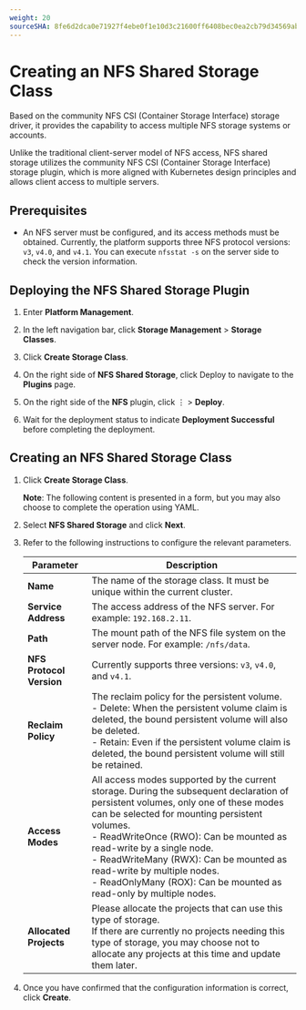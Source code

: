 ```yaml
---
weight: 20
sourceSHA: 8fe6d2dca0e71927f4ebe0f1e10d3c21600ff6408bec0ea2cb79d34569abef4f
---
```


# Creating an NFS Shared Storage Class

Based on the community NFS CSI (Container Storage Interface) storage driver, it provides the capability to access multiple NFS storage systems or accounts.

Unlike the traditional client-server model of NFS access, NFS shared storage utilizes the community NFS CSI (Container Storage Interface) storage plugin, which is more aligned with Kubernetes design principles and allows client access to multiple servers.

## Prerequisites

- An NFS server must be configured, and its access methods must be obtained. Currently, the platform supports three NFS protocol versions: `v3`, `v4.0`, and `v4.1`. You can execute `nfsstat -s` on the server side to check the version information.

## Deploying the NFS Shared Storage Plugin

1. Enter **Platform Management**.

2. In the left navigation bar, click **Storage Management** > **Storage Classes**.

3. Click **Create Storage Class**.

4. On the right side of **NFS Shared Storage**, click Deploy to navigate to the **Plugins** page.

5. On the right side of the **NFS** plugin, click ⋮ > **Deploy**.

6. Wait for the deployment status to indicate **Deployment Successful** before completing the deployment.

## Creating an NFS Shared Storage Class

1. Click **Create Storage Class**.

   **Note**: The following content is presented in a form, but you may also choose to complete the operation using YAML.

2. Select **NFS Shared Storage** and click **Next**.

3. Refer to the following instructions to configure the relevant parameters.

   | Parameter           | Description                                                                                                                                                      |
   | ------------------ | ---------------------------------------------------------------------------------------------------------------------------------------------------------------- |
   | **Name**           | The name of the storage class. It must be unique within the current cluster.                                                                                   |
   | **Service Address** | The access address of the NFS server. For example: `192.168.2.11`.                                                                                            |
   | **Path**           | The mount path of the NFS file system on the server node. For example: `/nfs/data`.                                                                          |
   | **NFS Protocol Version** | Currently supports three versions: `v3`, `v4.0`, and `v4.1`.                                                                                                   |
   | **Reclaim Policy**  | The reclaim policy for the persistent volume.<br />- Delete: When the persistent volume claim is deleted, the bound persistent volume will also be deleted.<br />- Retain: Even if the persistent volume claim is deleted, the bound persistent volume will still be retained. |
   | **Access Modes**    | All access modes supported by the current storage. During the subsequent declaration of persistent volumes, only one of these modes can be selected for mounting persistent volumes.<br />- ReadWriteOnce (RWO): Can be mounted as read-write by a single node.<br />- ReadWriteMany (RWX): Can be mounted as read-write by multiple nodes.<br />- ReadOnlyMany (ROX): Can be mounted as read-only by multiple nodes. |
   | **Allocated Projects** | Please allocate the projects that can use this type of storage.<br />If there are currently no projects needing this type of storage, you may choose not to allocate any projects at this time and update them later. |

4. Once you have confirmed that the configuration information is correct, click **Create**.
